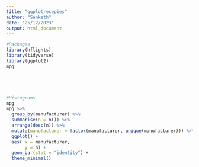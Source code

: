 ```yaml
---
title: "ggplotrecepies"
author: "Sanketh"
date: "25/12/2023"
output: html_document
---
```


```r

#Packages
library(hflights)
library(tidyverse)
library(ggplot2)
mpg

```

```r

```


```r

```

```r

```

```r

```

```r
#Histograms 
mpg
mpg %>% 
  group_by(manufacturer) %>%
  summarise(n = n()) %>%
  arrange(desc(n)) %>%
  mutate(manufacturer = factor(manufacturer, unique(manufacturer))) %>%
  ggplot() +
  aes( x = manufacturer,
       y = n) +
  geom_bar(stat = "identity") +
  theme_minimal()



```

